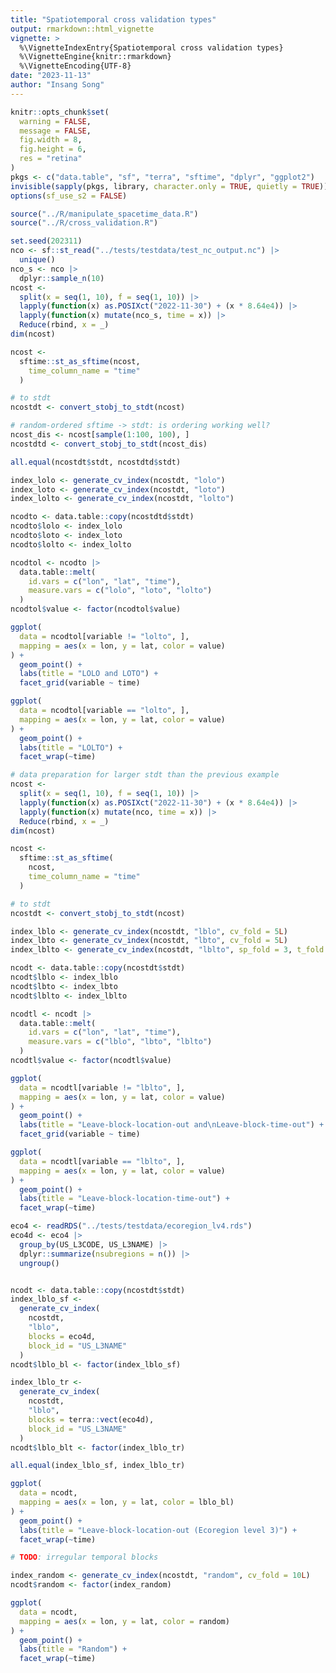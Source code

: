 ```yaml
---
title: "Spatiotemporal cross validation types"
output: rmarkdown::html_vignette
vignette: >
  %\VignetteIndexEntry{Spatiotemporal cross validation types}
  %\VignetteEngine{knitr::rmarkdown}
  %\VignetteEncoding{UTF-8}
date: "2023-11-13"
author: "Insang Song"
---
```


```r
knitr::opts_chunk$set(
  warning = FALSE,
  message = FALSE,
  fig.width = 8,
  fig.height = 6,
  res = "retina"
)
pkgs <- c("data.table", "sf", "terra", "sftime", "dplyr", "ggplot2")
invisible(sapply(pkgs, library, character.only = TRUE, quietly = TRUE))
options(sf_use_s2 = FALSE)

source("../R/manipulate_spacetime_data.R")
source("../R/cross_validation.R")
```

```r
set.seed(202311)
nco <- sf::st_read("../tests/testdata/test_nc_output.nc") |>
  unique()
nco_s <- nco |>
  dplyr::sample_n(10)
ncost <-
  split(x = seq(1, 10), f = seq(1, 10)) |>
  lapply(function(x) as.POSIXct("2022-11-30") + (x * 8.64e4)) |>
  lapply(function(x) mutate(nco_s, time = x)) |>
  Reduce(rbind, x = _)
dim(ncost)

ncost <-
  sftime::st_as_sftime(ncost,
    time_column_name = "time"
  )

# to stdt
ncostdt <- convert_stobj_to_stdt(ncost)

# random-ordered sftime -> stdt: is ordering working well?
ncost_dis <- ncost[sample(1:100, 100), ]
ncostdtd <- convert_stobj_to_stdt(ncost_dis)

all.equal(ncostdt$stdt, ncostdtd$stdt)
```


```r
index_lolo <- generate_cv_index(ncostdt, "lolo")
index_loto <- generate_cv_index(ncostdt, "loto")
index_lolto <- generate_cv_index(ncostdt, "lolto")

ncodto <- data.table::copy(ncostdtd$stdt)
ncodto$lolo <- index_lolo
ncodto$loto <- index_loto
ncodto$lolto <- index_lolto

ncodtol <- ncodto |>
  data.table::melt(
    id.vars = c("lon", "lat", "time"),
    measure.vars = c("lolo", "loto", "lolto")
  )
ncodtol$value <- factor(ncodtol$value)

ggplot(
  data = ncodtol[variable != "lolto", ],
  mapping = aes(x = lon, y = lat, color = value)
) +
  geom_point() +
  labs(title = "LOLO and LOTO") +
  facet_grid(variable ~ time)

ggplot(
  data = ncodtol[variable == "lolto", ],
  mapping = aes(x = lon, y = lat, color = value)
) +
  geom_point() +
  labs(title = "LOLTO") +
  facet_wrap(~time)
```


```r
# data preparation for larger stdt than the previous example
ncost <-
  split(x = seq(1, 10), f = seq(1, 10)) |>
  lapply(function(x) as.POSIXct("2022-11-30") + (x * 8.64e4)) |>
  lapply(function(x) mutate(nco, time = x)) |>
  Reduce(rbind, x = _)
dim(ncost)

ncost <-
  sftime::st_as_sftime(
    ncost,
    time_column_name = "time"
  )

# to stdt
ncostdt <- convert_stobj_to_stdt(ncost)

index_lblo <- generate_cv_index(ncostdt, "lblo", cv_fold = 5L)
index_lbto <- generate_cv_index(ncostdt, "lbto", cv_fold = 5L)
index_lblto <- generate_cv_index(ncostdt, "lblto", sp_fold = 3, t_fold = 5)
```

```r
ncodt <- data.table::copy(ncostdt$stdt)
ncodt$lblo <- index_lblo
ncodt$lbto <- index_lbto
ncodt$lblto <- index_lblto

ncodtl <- ncodt |>
  data.table::melt(
    id.vars = c("lon", "lat", "time"),
    measure.vars = c("lblo", "lbto", "lblto")
  )
ncodtl$value <- factor(ncodtl$value)

ggplot(
  data = ncodtl[variable != "lblto", ],
  mapping = aes(x = lon, y = lat, color = value)
) +
  geom_point() +
  labs(title = "Leave-block-location-out and\nLeave-block-time-out") +
  facet_grid(variable ~ time)

ggplot(
  data = ncodtl[variable == "lblto", ],
  mapping = aes(x = lon, y = lat, color = value)
) +
  geom_point() +
  labs(title = "Leave-block-location-time-out") +
  facet_wrap(~time)
```

```r
eco4 <- readRDS("../tests/testdata/ecoregion_lv4.rds")
eco4d <- eco4 |>
  group_by(US_L3CODE, US_L3NAME) |>
  dplyr::summarize(nsubregions = n()) |>
  ungroup()


ncodt <- data.table::copy(ncostdt$stdt)
index_lblo_sf <-
  generate_cv_index(
    ncostdt,
    "lblo",
    blocks = eco4d,
    block_id = "US_L3NAME"
  )
ncodt$lblo_bl <- factor(index_lblo_sf)

index_lblo_tr <-
  generate_cv_index(
    ncostdt,
    "lblo",
    blocks = terra::vect(eco4d),
    block_id = "US_L3NAME"
  )
ncodt$lblo_blt <- factor(index_lblo_tr)

all.equal(index_lblo_sf, index_lblo_tr)

ggplot(
  data = ncodt,
  mapping = aes(x = lon, y = lat, color = lblo_bl)
) +
  geom_point() +
  labs(title = "Leave-block-location-out (Ecoregion level 3)") +
  facet_wrap(~time)

# TODO: irregular temporal blocks
```



```r
index_random <- generate_cv_index(ncostdt, "random", cv_fold = 10L)
ncodt$random <- factor(index_random)

ggplot(
  data = ncodt,
  mapping = aes(x = lon, y = lat, color = random)
) +
  geom_point() +
  labs(title = "Random") +
  facet_wrap(~time)
```
